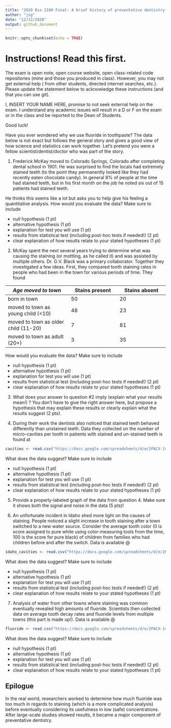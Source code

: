 ```yaml
---
title: "2020 Bio 2100 Final: A brief history of preventative dentistry (37 pts total)"
author: "jsg"
date: "12/12/2020"
output: github_document
---
```


```r
knitr::opts_chunk$set(echo = TRUE)
```
# Instructions! Read this first.

The exam is open note, open course website, open class-related code repositories 
(mine and those you produced in class). However, you may not get external help (
from other students, directed internet searches, etc.).  Please update the statement
below to acknowledge these instructions (and that you can use git).

I, INSERT YOUR NAME HERE, promise to not seek external help on the exam. I 
understand any academic issues will result in a D or F on the exam or in the class
and be reported to the Dean of Students.

Good luck!

Have you ever wondered why we use fluoride in toothpaste? The data below is not 
exact but follows the general story and gives a good view of how science and 
statistics can work together.  Let's pretend you were a fellow scientist/dentist/doctor
who was part of the story.

1. Frederick McKay moved to Colorado Springs, Colorado after completing dental 
school in 1901.  He was surprised to find the locals had extremely stained teeth 
(to the point they permanently looked like they had recently eaten chocolate candy).
In general
8% of people at the time had stained teeth, but in his first month on the job 
he noted six
out of 15 patients had stained teeth. 

He thinks this seems like a lot but asks you to help give his feeling a quantitative
analysis.  How would you evaluate the data? Make sure to include

  - null hypothesis (1 pt)
  - alternative hypothesis (1 pt)
  - explanation for test you will use (1 pt)
  - results from statistical test (including post-hoc tests if needed!) (2 pt)
  - clear explanation of how results relate to your stated hypotheses (1 pt)

2. McKay spent the next several years trying to determine what was causing the 
staining (or mottling, as he called it) and was assisted by multiple others.  Dr.
G.V. Black was a primary collaborator.  Together they investigated a few ideas.  First, 
they compared tooth staining rates in people who had been in the town for various
periods of time.  They found 

| *Age moved to town*           | Stains present | Stains absent    |
| ---------                     | -------        | -------          |
| born in town                  | 50               | 20              |
| moved to town as young child (<10)  | 48           | 23              |
| moved to town as older child (11-20)     | 7           | 81              |
| moved to town as adult  (20+)      | 3            |  35             |

How would you evaluate the data? Make sure to include

  - null hypothesis (1 pt)
  - alternative hypothesis (1 pt)
  - explanation for test you will use (1 pt)
  - results from statistical test (including post-hoc tests if needed!) (2 pt)
  - clear explanation of how results relate to your stated hypotheses (1 pt)
  
3.  What does your answer to question #2 imply (explain what your results mean!) 
? You don't have to give the right answer here, but propose a hypothesis
that may explain these results or clearly explain what the results suggest (2 pts).

4.  During their work the dentists also noticed that stained teeth behaved 
differently than unstained teeth.  Data they collected on the number of micro-cavities
per tooth in patients with stained and un-stained teeth is found at


```r
cavities <- read.csv("https://docs.google.com/spreadsheets/d/e/2PACX-1vRuczoRwyQsMBSH0ONdoUlkzBFLbzwSEGNaj14ZXePJtr59QY7C3N2AYzKhm4Pdo5bKteqRMzwTZT9c/pub?gid=220386619&single=true&output=csv", stringsAsFactors = T)
```
What does the data suggest? Make sure to include

  - null hypothesis (1 pt)
  - alternative hypothesis (1 pt)
  - explanation for test you will use (1 pt)
  - results from statistical test (including post-hoc tests if needed!) (2 pt)
  - clear explanation of how results relate to your stated hypotheses (1 pt)
  
5. Provide a properly-labeled graph of the data from question 4. Make sure it shows 
both the signal
and noise in the data (5 pts)!


6. An unfortunate incident in Idaho shed more light on the causes of staining. 
People noticed a slight increase in tooth staining after a town switched to a new
water source. Consider the average tooth color (0 is score assigned to pure white 
using color-measuring tools from
the time, 100 is the score for pure black) of children from families who had 
children before and 
after the switch.  Data is available @ 

```r
idaho_cavities <- read.csv("https://docs.google.com/spreadsheets/d/e/2PACX-1vQB6vCEkF79IKADjr8nugsbrOnHyk15NJbo7_Q4qWRfJ-OrJ8FoFfkkzFQ25mtVwKVZyWF_kh97SJfO/pub?gid=1969060757&single=true&output=csv", stringsAsFactors = F)

```

What does the data suggest? Make sure to include

  - null hypothesis (1 pt)
  - alternative hypothesis (1 pt)
  - explanation for test you will use (1 pt)
  - results from statistical test (including post-hoc tests if needed!) (2 pt)
  - clear explanation of how results relate to your stated hypotheses (1 pt)

7.  Analysis of water from other towns where staining was common eventually revealed
high amounts of fluoride. Scientists then collected data on average tooth decay rates
and fluoride levels from multiple towns (this part is made up!).  Data is available @

```r
fluoride <- read.csv("https://docs.google.com/spreadsheets/d/e/2PACX-1vS7VvJ5WyzEIMyj-HGArfu_ZIT5cneHI5RiqmDIW_TaDDKgFTtBgcPXCPA00TLO4ax-xJlknn2bWfBi/pub?gid=1554561003&single=true&output=csv", stringsAsFactors = T)
```
What does the data suggest? Make sure to include

  - null hypothesis (1 pt)
  - alternative hypothesis (1 pt)
  - explanation for test you will use (1 pt)
  - results from statistical test (including post-hoc tests if needed!) (2 pt)
  - clear explanation of how results relate to your stated hypotheses (1 pt)

## Epilogue

In the real world, researchers worked to determine how much fluoride was 
too much in regards to staining (which is a more complicated analysis) before 
eventually considering its usefulness in low (safe) concentrations.  After 
large-scale studies showed results, it became a major component of preventative
dentistry.





